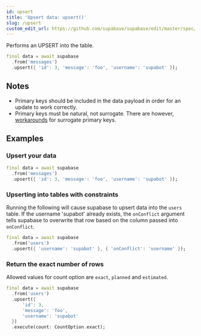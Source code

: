 ```yaml
---
id: upsert
title: 'Upsert data: upsert()'
slug: /upsert
custom_edit_url: https://github.com/supabase/supabase/edit/master/spec/supabase_dart_v1_legacy.yml
---
```



Performs an UPSERT into the table.

```dart
final data = await supabase
  .from('messages')
  .upsert({ 'id': 3, 'message': 'foo', 'username': 'supabot' });
```

## Notes

- Primary keys should be included in the data payload in order for an update to work correctly.
- Primary keys must be natural, not surrogate. There are however, [workarounds](https://github.com/PostgREST/postgrest/issues/1118) for surrogate primary keys.

## Examples

### Upsert your data

```dart
final data = await supabase
  .from('messages')
  .upsert({ 'id': 3, 'message': 'foo', 'username': 'supabot' });
```

### Upserting into tables with constraints

Running the following will cause supabase to upsert data into the `users` table.
If the username 'supabot' already exists, the `onConflict` argument tells supabase to overwrite that row
based on the column passed into `onConflict`.

```dart
final data = await supabase
  .from('users')
  .upsert({ 'username': 'supabot' }, { 'onConflict': 'username' });
```

### Return the exact number of rows

Allowed values for count option are `exact`, `planned` and `estimated`.

```dart
final data = await supabase
  .from('users')
  .upsert({
      'id': 3,
      'message': 'foo',
      'username': 'supabot'
  })
  .execute(count: CountOption.exact);
```
